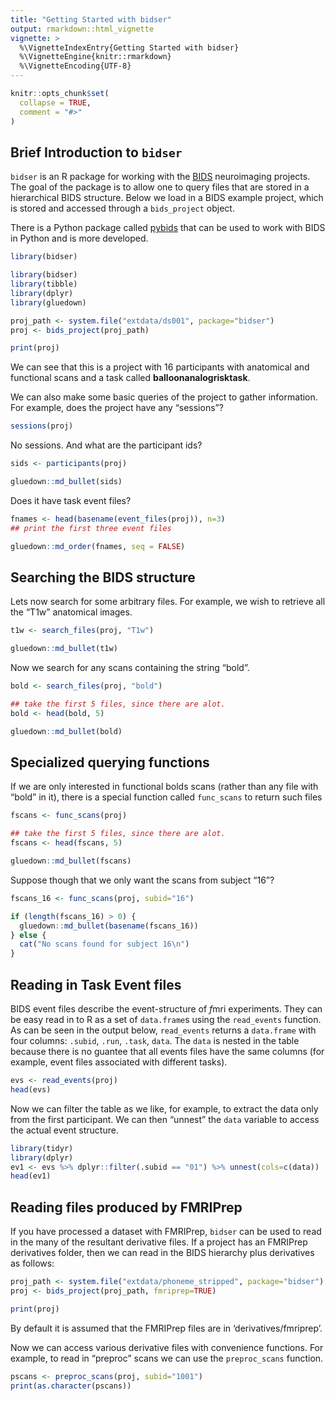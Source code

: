 ```yaml
---
title: "Getting Started with bidser"
output: rmarkdown::html_vignette
vignette: >
  %\VignetteIndexEntry{Getting Started with bidser}
  %\VignetteEngine{knitr::rmarkdown}
  %\VignetteEncoding{UTF-8}
---
```


```r
knitr::opts_chunk$set(
  collapse = TRUE,
  comment = "#>"
)
```


## Brief Introduction to `bidser`

`bidser` is an R package for working with the [BIDS](https://bids.neuroimaging.io/) neuroimaging projects. The goal of the package is to allow one to query files that are stored in a hierarchical BIDS structure. Below we load in a BIDS example project, which is stored and accessed through a `bids_project` object.

There is a Python package called [pybids](https://github.com/bids-standard/pybids) that can be used to work with BIDS in Python and is more developed.
```r
library(bidser)
```

```r

library(bidser)
library(tibble)
library(dplyr)
library(gluedown)

proj_path <- system.file("extdata/ds001", package="bidser")
proj <- bids_project(proj_path)

print(proj)

```

We can see that this is a project with 16 participants with anatomical and functional scans and a task called **balloonanalogrisktask**.

We can also make some basic queries of the project to gather information. For example, does the project have any "sessions"?

```r

sessions(proj)
```

No sessions. And what are the participant ids?

```r
sids <- participants(proj)
```

```r

gluedown::md_bullet(sids)

```

Does it have task event files?

```r


fnames <- head(basename(event_files(proj)), n=3)
## print the first three event files

```

```r

gluedown::md_order(fnames, seq = FALSE)
```


## Searching the BIDS structure

Lets now search for some arbitrary files. For example, we wish to retrieve all the "T1w" anatomical images.


```r

t1w <- search_files(proj, "T1w")

```

```r

gluedown::md_bullet(t1w)
```

Now we search for any scans containing the string "bold".

```r

bold <- search_files(proj, "bold")

## take the first 5 files, since there are alot.
bold <- head(bold, 5)
```

```r

gluedown::md_bullet(bold)
```


## Specialized querying functions

If we are only interested in functional bolds scans (rather than any file with "bold" in it), there is a special function called `func_scans` to return such files

```r

fscans <- func_scans(proj)

## take the first 5 files, since there are alot.
fscans <- head(fscans, 5)
```

```r

gluedown::md_bullet(fscans)
```

Suppose though that we only want the scans from subject "16"?

```r

fscans_16 <- func_scans(proj, subid="16")

```

```r

if (length(fscans_16) > 0) {
  gluedown::md_bullet(basename(fscans_16))
} else {
  cat("No scans found for subject 16\n")
}
```

## Reading in Task Event files

BIDS event files describe the event-structure of *f*mri experiments. They can be easy read in to R as a set of `data.frame`s using the `read_events` function. As can be seen in the output below, `read_events` returns a `data.frame` with four columns: `.subid`, `.run`, `.task`, `data`. The `data` is nested in the table because there is no guantee that all events files have the same columns (for example, event files associated with different tasks). 

```r

evs <- read_events(proj)
head(evs)

```

Now we can filter the table as we like, for example, to extract the data only from the first participant. We can then "unnest" the `data` variable to access the actual event structure.

```r
library(tidyr)
library(dplyr)
ev1 <- evs %>% dplyr::filter(.subid == "01") %>% unnest(cols=c(data))
head(ev1)
```


## Reading files produced by FMRIPrep

If you have processed a dataset with FMRIPrep, `bidser` can be used to read in the many of the resultant derivative files. If a project has an FMRIPrep derivatives folder, then we can read in the BIDS hierarchy plus derivatives as follows:

```r
proj_path <- system.file("extdata/phoneme_stripped", package="bidser")
proj <- bids_project(proj_path, fmriprep=TRUE)

print(proj)
```

By default it is assumed that the FMRIPrep files are in 'derivatives/fmriprep'.

Now we can access various derivative files with convenience functions. For example, to read in "preproc" scans we can use the `preproc_scans` function.

```r

pscans <- preproc_scans(proj, subid="1001")
print(as.character(pscans))

```
